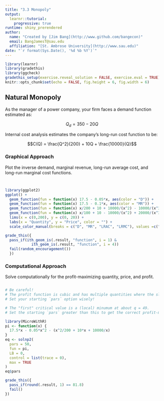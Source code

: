```yaml
---
title: "3.3 Monopoly"
output: 
  learnr::tutorial: 
    progressive: true
runtime: shiny_prerendered
author: 
  name: "Created by [Jim Bang](http://www.github.com/bangecon)"
  email: BangJamesT@sau.edu
  affiliation: "[St. Ambrose University](http://www.sau.edu)"
date: "`r format(Sys.Date(), '%d %b %Y')`"
---
```


```r
library(learnr)
library(gradethis)
library(ggcheck)
gradethis_setup(exercise.reveal_solution = FALSE, exercise.eval = TRUE)
knitr::opts_chunk$set(echo = FALSE, fig.height = 6, fig.width = 6)
```

## Natural Monopoly

As the manager of a power company, your firm faces a demand function estimated as: 

$$Q_d = 350 - 20Q$$

Internal cost analysis estimates the company's long-run cost function to be: 

$$C(Q) = \frac{Q^2}{200} + 10Q + \frac{10000}{Q}$$

### Graphical Approach

Plot the inverse demand, marginal revenue, long-run average cost, and long-run marginal cost functions. 

```r

```

```r

```

```r
library(ggplot2)
ggplot() + 
  geom_function(fun = function(x) 17.5 - 0.05*x, aes(color = "D")) + 
  geom_function(fun = function(x) 17.5 - 0.1*x, aes(color = "MR")) + 
  geom_function(fun = function(x) x/200 + 10 + 10000/(x^2) - 10000/(x^3), aes(color = "LRAC")) + 
  geom_function(fun = function(x) x/100 + 10 - 10000/(x^2) + 20000/(x^3), aes(color = "LRMC")) +
  lims(x = c(0,200), y = c(0, 20)) +
  labs(x = "Quantity", y = "Price", color = "") + 
  scale_color_manual(breaks = c("D", "MR", "LRAC", "LRMC"), values =c("blue", "skyblue3", "maroon", "red"))
```

```r
grade_this({
  pass_if(ith_geom_is(.result, "function", i = 1) & 
            ith_geom_is(.result, "function", i = 4))
  fail(random_encouragement())
  })
```

### Computational Approach

Solve computationally for the profit-maximizing quantity, price, and profit.  

```r
```

```r
# Be careful! 
# The profit function is cubic and has multiple quantities where the slope equals zero. 
# Set your starting `pars` option wisely!
```

```r
# The "first" critical value is a (local) minumum at about q = 49. 
# Set the starting `pars` greater than this to get the correct profit-maximizing quantity. 
```

```r
library(MicroWithR)
pi <- function(x) {
  17.5*x - 0.05*x^2 - (x^2/200 + 10*x + 10000/x)
}
eq <- solnp2(
  pars = 50, 
  fun = pi, 
  LB = 0, 
  control = list(trace = 0), 
  max = TRUE
)
eq$pars
```

```r
grade_this({
  pass_if(round(.result, 1) == 81.8)
  fail()
})
```
